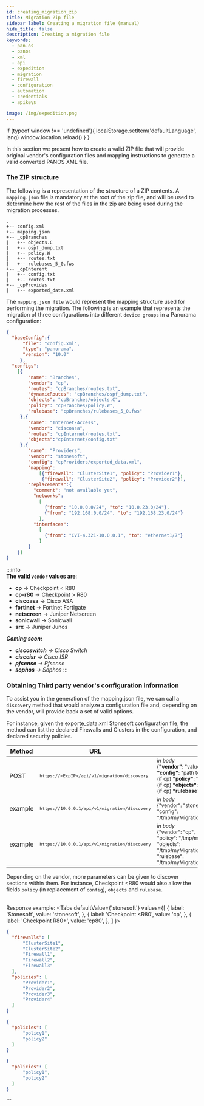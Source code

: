 ```yaml
---
id: creating_migration_zip
title: Migration Zip file
sidebar_label: Creating a migration file (manual)
hide_title: false
description: Creating a migration file
keywords:
  - pan-os
  - panos
  - xml
  - api
  - expedition
  - migration
  - firewall
  - configuration
  - automation
  - credentials
  - apikeys

image: /img/expedition.png
---  
```

  if (typeof window !== 'undefined'){
    localStorage.setItem('defaultLanguage', lang)
    window.location.reload()
  }
}  
  



In this section we present how to create a valid ZIP file that will provide original vendor's configuration files and
mapping instructions to generate a valid converted PANOS XML file.

### The ZIP structure
The following is a representation of the structure of a ZIP contents. A ``mapping.json`` file is mandatory at the root of
the zip file, and will be used to determine how the rest of the files in the zip are being used during the migration processes.
``` 
.
+-- config.xml
+-- mapping.json
+-- _cpBranches
|   +-- objects.C
|   +-- ospf_dump.txt
|   +-- policy.W
|   +-- routes.txt
|   +-- rulebases_5_0.fws
+-- _cpInterent
|   +-- config.txt
|   +-- routes.txt
+-- _cpProvides
|   +-- exported_data.xml
```

The ``mapping.json file`` would represent the mapping structure used for performing the migration.
The following is an example that represents the migration of three configurations into different ```device groups``` in a Panorama configuration:
```json
{
  "baseConfig":{
      "file": "config.xml",
      "type": "panorama",
      "version": "10.0"
     },
  "configs":
    [{
        "name": "Branches",
        "vendor": "cp",
        "routes": "cpBranches/routes.txt",
        "dynamicRoutes": "cpBranches/ospf_dump.txt",
        "objects": "cpBranches/objects.C",
        "policy": "cpBranches/policy.W",
        "rulebase": "cpBranches/rulebases_5_0.fws"
     },{
        "name": "Internet-Access",
        "vendor": "ciscoasa",
        "routes": "cpInternet/routes.txt",
        "objects":"cpInternet/config.txt"
     },{
        "name": "Providers",
        "vendor": "stonesoft",
        "config": "cpProviders/exported_data.xml",
        "mapping":
            [{"firewall": "ClusterSite1", "policy": "Provider1"},
             {"firewall": "ClusterSite2", "policy": "Provider2"}],
        "replacements":{
          "comment": "not available yet",
          "networks":
            [
              {"from": "10.0.0.0/24", "to": "10.0.23.0/24"},
              {"from": "192.168.0.0/24", "to": "192.168.23.0/24"}
            ],
          "interfaces":
            [
              {"from": "CVI-4.321-10.0.0.1", "to": "ethernet1/7"}
            ]     
        }
    }]
}
```


:::info    
**The valid `vendor` values are**:  
- **cp** &rarr; Checkpoint < R80
- **cp-r80**  &rarr; Checkpoint > R80
- **ciscoasa** &rarr; Cisco ASA
- **fortinet**  &rarr; Fortinet Fortigate
- **netscreen** &rarr; Juniper Netscreen
- **sonicwall** &rarr; Sonicwall
- **srx**  &rarr; Juniper Junos

_**Coming soon:**_
- _**ciscoswitch** &rarr; Cisco Switch_
- _**ciscoisr** &rarr; Cisco ISR_
- _**pfsense** &rarr; Pfsense_
- _**sophos** &rarr; Sophos_
:::

### Obtaining Third party vendor's configuration information
To assist you in the generation of the mapping.json file, we can call a ``discovery`` method that would analyze a 
configuration file and, depending on the vendor, will provide back a set of valid options.

For instance, given the exporte_data.xml Stonesoft configuration file, the method can list the declared Firewalls and Clusters 
in the configuration, and declared security policies.

| Method      | URL                                                             | Parameters |
|-------------|-----------------------------------------------------------------|------------|
| POST        | <small> `https://<ExpIP>/api/v1/migration/discovery` </small>       | <small>_in body_<br/>{**"vendor"**: "value",<br/>**"config"**: "path to the config file",<br/>(if cp) **"policy"**: "path to the policy file",<br/>(if cp) **"objects"**: "path to the objects file",<br/>(if cp) **"rulebase"**: "path to the rulebase file"}</small>|
| example     | <small> `https://10.0.0.1/api/v1/migration/discovery` </small>       | <small>_in body_<br/>{"vendor": "stonesoft",<br/>"config": "/tmp/myMigrationFiles/cpProviders/exported_data.xml"}</small>| |
| example     | <small> `https://10.0.0.1/api/v1/migration/discovery` </small>       | <small>_in body_<br/>{"vendor": "cp",<br/>"policy": "/tmp/myMigrationFiles/cpProviders/policy.W",<br/>"objects": "/tmp/myMigrationFiles/cpBranches/objects.C",<br/>"rulebase": "/tmp/myMigrationFiles/cpBranches/rulebases_5_0.fws"}</small>| |

Depending on the vendor, more parameters can be given to discover sections within them. For instance, Checkpoint <R80 would also allow the fields
`policy` (in replacement of `config`), `objects` and `rulebase`.

<br/>Response example:
<Tabs defaultValue={'stonesoft'}
values={[
{ label: 'Stonesoft', value: 'stonesoft', },
{ label: 'Checkpoint <R80', value: 'cp', },
{ label: 'Checkpoint R80+', value: 'cp80', },
]
}>  
<TabItem value="stonesoft"> 

```json
{
  "firewalls": [
      "ClusterSite1",
      "ClusterSite2",
      "Firewall1",
      "Firewall2",
      "Firewall3"  
  ],
  "policies": [
      "Provider1",
      "Provider2",
      "Provider3",
      "Provider4" 
  ]
}
```
</TabItem> 
<TabItem value="cp"> 

```json
{
  "policies": [
      "policy1",
      "policy2" 
  ]
} 
```
</TabItem> 
<TabItem value="cp80"> 

```json
{
  "policies": [
      "policy1",
      "policy2" 
  ]
}
```
</TabItem> 
</Tabs>  
```

